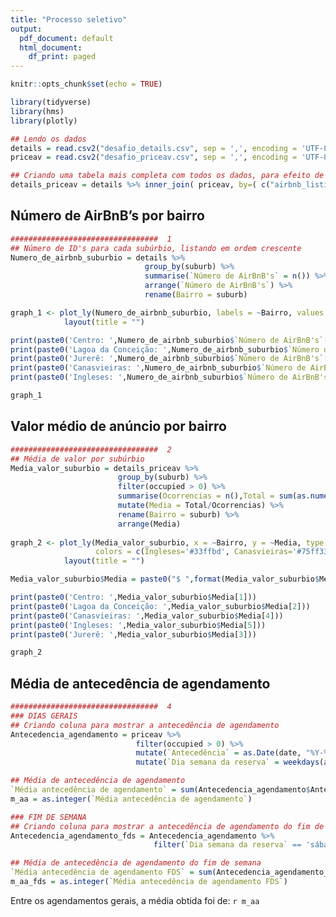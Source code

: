 ---
title: "Processo seletivo"
output:
  pdf_document: default
  html_document:
    df_print: paged
---


```{r setup, include=FALSE}
knitr::opts_chunk$set(echo = TRUE)

library(tidyverse)
library(hms)
library(plotly)

## Lendo os dados
details = read.csv2("desafio_details.csv", sep = ',', encoding = 'UTF-8')
priceav = read.csv2("desafio_priceav.csv", sep = ',', encoding = 'UTF-8')

## Criando uma tabela mais completa com todos os dados, para efeito de testes
details_priceav = details %>% inner_join( priceav, by=( c("airbnb_listing_id" = "airbnb_listing_id") ) )

```


## Número de AirBnB's por bairro
```{r ids_suburbio, echo=FALSE}
#################################  1
## Número de ID's para cada subúrbio, listando em ordem crescente
Numero_de_airbnb_suburbio = details %>% 
                              group_by(suburb) %>%
                              summarise(`Número de AirBnB's` = n()) %>%
                              arrange(`Número de AirBnB's`) %>%
                              rename(Bairro = suburb)

graph_1 <- plot_ly(Numero_de_airbnb_suburbio, labels = ~Bairro, values = ~`Número de AirBnB's`, marker = list(colors = c('#ff5733', '#ffbd33','#dbff33', '#75ff33', '#33ffbd')), type = 'pie') %>%
            layout(title = "")

print(paste0('Centro: ',Numero_de_airbnb_suburbio$`Número de AirBnB's`[1]))
print(paste0('Lagoa da Conceição: ',Numero_de_airbnb_suburbio$`Número de AirBnB's`[2]))
print(paste0('Jurerê: ',Numero_de_airbnb_suburbio$`Número de AirBnB's`[3]))
print(paste0('Canasvieiras: ',Numero_de_airbnb_suburbio$`Número de AirBnB's`[4]))
print(paste0('Ingleses: ',Numero_de_airbnb_suburbio$`Número de AirBnB's`[5]))

graph_1
```


## Valor médio de anúncio por bairro
```{r media_suburbio, echo=FALSE}
#################################  2
## Média de valor por subúrbio
Media_valor_suburbio = details_priceav %>% 
                        group_by(suburb) %>% 
                        filter(occupied > 0) %>%
                        summarise(Ocorrencias = n(),Total = sum(as.numeric(price_string))) %>% 
                        mutate(Media = Total/Ocorrencias) %>%
                        rename(Bairro = suburb) %>%
                        arrange(Media)
 
graph_2 <- plot_ly(Media_valor_suburbio, x = ~Bairro, y = ~Media, type = 'bar', color = ~Bairro,
                   colors = c(Ingleses='#33ffbd', Canasvieiras='#75ff33', Jurerê='#dbff33', `Lagoa da Conceição`='#ffbd33', Centro='#ff5733')) %>%
            layout(title = "")

Media_valor_suburbio$Media = paste0("$ ",format(Media_valor_suburbio$Media, digits = 5))

print(paste0('Centro: ',Media_valor_suburbio$Media[1]))
print(paste0('Lagoa da Conceição: ',Media_valor_suburbio$Media[2]))
print(paste0('Canasvieiras: ',Media_valor_suburbio$Media[4]))
print(paste0('Ingleses: ',Media_valor_suburbio$Media[5]))
print(paste0('Jurerê: ',Media_valor_suburbio$Media[3]))

graph_2
```


## Média de antecedência de agendamento
```{r media_antecedencia, echo=FALSE}
#################################  4
### DIAS GERAIS
## Criando coluna para mostrar a antecedência de agendamento
Antecedencia_agendamento = priceav %>%
                            filter(occupied > 0) %>% 
                            mutate(`Antecedência` = as.Date(date, "%Y-%m-%d") - as.Date(booked_on, "%Y-%m-%d")) %>%
                            mutate(`Dia semana da reserva` = weekdays(as.Date(date, "%Y-%m-%d")))

## Média de antecedência de agendamento
`Média antecedência de agendamento` = sum(Antecedencia_agendamento$Antecedência)/nrow(Antecedencia_agendamento)
m_aa = as.integer(`Média antecedência de agendamento`)

### FIM DE SEMANA
## Criando coluna para mostrar a antecedência de agendamento do fim de semana
Antecedencia_agendamento_fds = Antecedencia_agendamento %>%
                                filter(`Dia semana da reserva` == 'sábado' | `Dia semana da reserva` == 'domingo')

## Média de antecedência de agendamento do fim de semana
`Média antecedência de agendamento FDS` = sum(Antecedencia_agendamento_fds$Antecedência)/nrow(Antecedencia_agendamento_fds)
m_aa_fds = as.integer(`Média antecedência de agendamento FDS`)
```
  Entre os agendamentos gerais, a média obtida foi de: `r m_aa`
